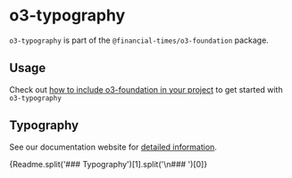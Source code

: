 
<Meta title="Sustainable Views/o3-foundation/o3-typography/Readme" />

# o3-typography

`o3-typography` is part of the `@financial-times/o3-foundation` package.

## Usage

Check out [how to include o3-foundation in your project](?path=/docs/sustainable-views-o3-foundation-readme--jsx-documentation#usage) to get started with `o3-typography`

## Typography

See our documentation website for [detailed information](https://origami-beta.ft.com/guides/typography/).

<Markdown>{Readme.split('### Typography')[1].split('\n### ')[0]}</Markdown>
